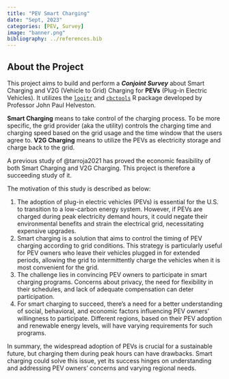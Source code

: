 ```yaml
---
title: "PEV Smart Charging"
date: "Sept, 2023"
categories: [PEV, Survey]
image: "banner.png"
bibliography: ../references.bib
---
```


## About the Project

This project aims to build and perform a ***Conjoint Survey*** about Smart Charging and V2G (Vehicle to Grid) Charging for **PEVs** (Plug-in Electric Vehicles). It utilizes the [`logitr`](https://jhelvy.github.io/logitr/) and [`cbctools`](https://jhelvy.github.io/cbcTools/) R package developed by Professor John Paul Helveston.

**Smart Charging** means to take control of the charging process. To be more specific, the grid provider (aka the utility) controls the charging time and charging speed based on the grid usage and the time window that the users agree to. **V2G Charging** means to utilize the PEVs as electricity storage and charge back to the grid.

A previous study of @tarroja2021 has proved the economic feasibility of both Smart Charging and V2G Charging. This project is therefore a succeeding study of it.

The motivation of this study is described as below:

1.  The adoption of plug-in electric vehicles (PEVs) is essential for the U.S. to transition to a low-carbon energy system. However, if PEVs are charged during peak electricity demand hours, it could negate their environmental benefits and strain the electrical grid, necessitating expensive upgrades.
2.  Smart charging is a solution that aims to control the timing of PEV charging according to grid conditions. This strategy is particularly useful for PEV owners who leave their vehicles plugged in for extended periods, allowing the grid to intermittently charge the vehicles when it is most convenient for the grid.
3.  The challenge lies in convincing PEV owners to participate in smart charging programs. Concerns about privacy, the need for flexibility in their schedules, and lack of adequate compensation can deter participation.
4.  For smart charging to succeed, there's a need for a better understanding of social, behavioral, and economic factors influencing PEV owners' willingness to participate. Different regions, based on their PEV adoption and renewable energy levels, will have varying requirements for such programs.

In summary, the widespread adoption of PEVs is crucial for a sustainable future, but charging them during peak hours can have drawbacks. Smart charging could solve this issue, yet its success hinges on understanding and addressing PEV owners' concerns and varying regional needs.
